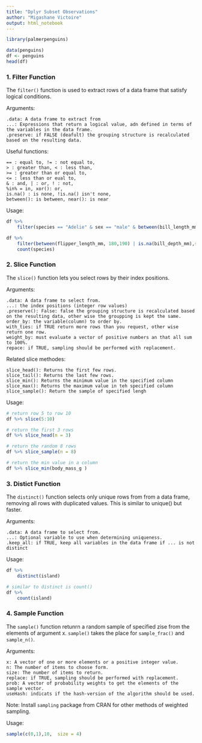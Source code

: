 ---
title: "Dplyr Subset Observations"
author: "Migashane Victoire"
output: html_notebook
---

```{r}
library(palmerpenguins)

data(penguins)
df <- penguins
head(df)
```

### 1. Filter Function

The `filter()` function is used to extract rows of a data frame that satisfy logical conditions.

Arguments:

    .data: A data frame to extract from
    ...: Expressions that return a logical value, adn defined in terms of the variables in the data frame.
    .preserve: if FALSE (deafult) the grouping structure is recalculated based on the resulting data.

Useful functions:

    == : equal to, != : not equal to,
    > : greater than, < : less than,
    >= : greater than or equal to, 
    <= : less than or eual to,
    & : and, | : or, ! : not, 
    %in% = in, xor(): or, 
    is.na() : is none, !is.na() isn't none, 
    between(): is between, near(): is near
    
Usage:

```{r}
df %>%
    filter(species == "Adelie" & sex == "male" & between(bill_length_mm, 38,39)) 

df %>%
    filter(between(flipper_length_mm, 180,190) | is.na(bill_depth_mm),sort = TRUE) %>%
    count(species)
```

### 2. Slice Function

The `slice()` function lets you select rows by their index positions.

Arguments:
    
    .data: A data frame to select from.
    ...: the index positions (integer row values)
    .preserve(): False: false the grouping structure is recalculated based on the resulting data, other wise the groupping is kept the same.
    order_by: the variable(column) to order by.
    with_ties: if TRUE return more rows than you request, other wise return one row.
    weight_by: must evaluate a vector of positive numbers an that all sum to 100%.
    repace: if TRUE, sampling should be performed with replacement.
    
Related slice methodes:

    slice_head(): Returns the first few rows.
    slice_tail(): Returns the last few rows.
    slice_min(): Returns the minimum value in the specified column
    slice_max(): Returns the maximum value in teh specified column
    slice_sample(): Return the sample of specified lengh

Usage:

```{r}
# return row 5 to row 10
df %>% slice(5:10)

# return the first 3 rows
df %>% slice_head(n = 3)

# return the random 8 rows
df %>% slice_sample(n = 8)

# return the min value in a column
df %>% slice_min(body_mass_g )
```

### 3. Distict Function

The `distinct()` function selects only unique rows from from a data frame, removing all rows with duplicated values. This is similar to unique() but faster.

Arguments:

    .data: A data frame to select from.
    ...: Optional variable to use when determining uniqueness.
    .keep_all: if TRUE, keep all variables in the data frame if ... is not distinct
Usage:

```{r}
df %>%
    distinct(island)

# similar to distinct is count()
df %>%
    count(island)
```


### 4. Sample Function

The  `sample()` function retunrn a random sample of specified zise from the elements of argument x. `sample()` takes the place for `sample_frac()` and `sample_n()`. 

Arguments:

    x: A vector of one or more elements or a positive integer value.
    n: The number of items to choose form.
    size: The number of items to return.
    replace: if TRUE, sampling should be performed with replacement.
    prob: A vector of probability weights to get the elements of the sample vector.
    useHash: indicats if the hash-version of the algorithm should be used.
    
Note: Install `sampling` package from CRAN for other methods of weighted sampling.

Usage:

```{r}
sample(c(0,1),10,  size = 4)
```
